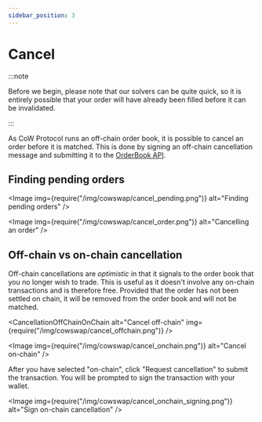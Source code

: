 ```yaml
---
sidebar_position: 3
---
```



# Cancel

:::note

Before we begin, please note that our solvers can be quite quick, so it is entirely possible that your order will have already been filled before it can be invalidated.

:::

As CoW Protocol runs an off-chain order book, it is possible to cancel an order before it is matched. This is done by signing an off-chain cancellation message and submitting it to the [OrderBook API](../../reference/apis/orderbook).

## Finding pending orders

<Image
  img={require("/img/cowswap/cancel_pending.png")}
  alt="Finding pending orders"
/>

<Image
  img={require("/img/cowswap/cancel_order.png")}
  alt="Cancelling an order"
/>

## Off-chain vs on-chain cancellation

Off-chain cancellations are _optimistic_ in that it signals to the order book that you no longer wish to trade. This is useful as it doesn't involve any on-chain transactions and is therefore free. Provided that the order has not been settled on chain, it will be removed from the order book and will not be matched.

<CancellationOffChainOnChain
  alt="Cancel off-chain"
  img={require("/img/cowswap/cancel_offchain.png")}
/>

<Image img={require("/img/cowswap/cancel_onchain.png")} alt="Cancel on-chain" />

After you have selected "on-chain", click "Request cancellation" to submit the transaction. You will be prompted to sign the transaction with your wallet.

<Image
  img={require("/img/cowswap/cancel_onchain_signing.png")}
  alt="Sign on-chain cancellation"
/>
